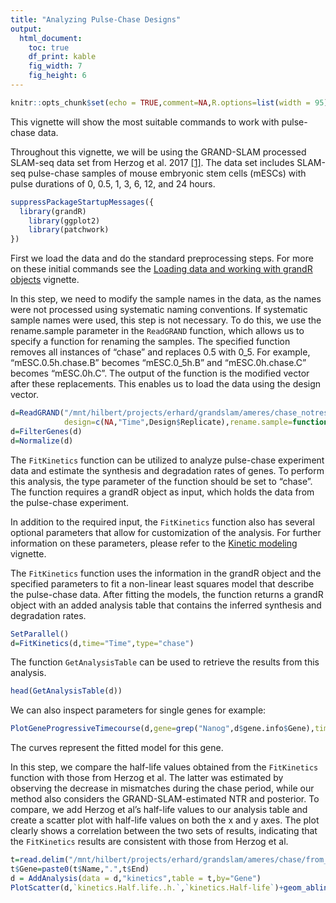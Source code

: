 ```yaml
---
title: "Analyzing Pulse-Chase Designs"
output: 
  html_document:
    toc: true
    df_print: kable
    fig_width: 7
    fig_height: 6
---
```

```r
knitr::opts_chunk$set(echo = TRUE,comment=NA,R.options=list(width = 95))
```

This vignette will show the most suitable commands to work with pulse-chase data.

Throughout this vignette, we will be using the GRAND-SLAM processed SLAM-seq data set from Herzog et al. 2017 [[1]](https://www.nature.com/articles/nmeth.4435). The data set includes SLAM-seq pulse-chase samples of mouse embryonic stem cells (mESCs) with pulse durations of 0, 0.5, 1, 3, 6, 12, and 24 hours.

```r
suppressPackageStartupMessages({
  library(grandR)
    library(ggplot2)
    library(patchwork)
})
```

First we load the data and do the standard preprocessing steps. For more on these initial commands see the [Loading data and working with grandR objects](loading-data.html) vignette.

In this step, we need to modify the sample names in the data, as the names were not processed using systematic naming conventions. If systematic sample names were used, this step is not necessary.
To do this, we use the rename.sample parameter in the `ReadGRAND` function, which allows us to specify a function for renaming the samples.
The specified function removes all instances of "chase" and replaces 0.5 with 0_5. For example, "mESC.0.5h.chase.B" becomes "mESC.0_5h.B" and "mESC.0h.chase.C" becomes "mESC.0h.C". The output of the function is the modified vector after these replacements. This enables us to load the data using the design vector.

```r
d=ReadGRAND("/mnt/hilbert/projects/erhard/grandslam/ameres/chase_notrescued/grandslam_t15_fixedparam/chase_notrescued",
            design=c(NA,"Time",Design$Replicate),rename.sample=function(v) gsub(".chase","",gsub("0.5h","0_5h",v)),read.percent.conv = TRUE)
d=FilterGenes(d)
d=Normalize(d)
```

The `FitKinetics` function can be utilized to analyze pulse-chase experiment data and estimate the synthesis and degradation rates of genes. To perform this analysis, the type parameter of the function should be set to "chase". The function requires a grandR object as input, which holds the data from the pulse-chase experiment.

In addition to the required input, the `FitKinetics` function also has several optional parameters that allow for customization of the analysis. For further information on these parameters, please refer to the [Kinetic modeling](kinetic-modeling.html) vignette.

The `FitKinetics` function uses the information in the grandR object and the specified parameters to fit a non-linear least squares model that describe the pulse-chase data. After fitting the models, the function returns a grandR object with an added analysis table that contains the inferred synthesis and degradation rates. 

```r
SetParallel()
d=FitKinetics(d,time="Time",type="chase")
```

The function `GetAnalysisTable` can be used to retrieve the results from this analysis.

```r
head(GetAnalysisTable(d))
```
We can also inspect parameters for single genes for example:

```r
PlotGeneProgressiveTimecourse(d,gene=grep("Nanog",d$gene.info$Gene),time="Time",type="chase")
```

The curves represent the fitted model for this gene. 


In this step, we compare the half-life values obtained from the `FitKinetics` function with those from Herzog et al. The latter was estimated by observing the decrease in mismatches during the chase period, while our method also considers the GRAND-SLAM-estimated NTR and posterior. To compare, we add Herzog et al's half-life values to our analysis table and create a scatter plot with half-life values on both the x and y axes. The plot clearly shows a correlation between the two sets of results, indicating that the `FitKinetics` results are consistent with those from Herzog et al.

```r
t=read.delim("/mnt/hilbert/projects/erhard/grandslam/ameres/chase/from_paper/halflives.tsv")
t$Gene=paste0(t$Name,".",t$End)
d = AddAnalysis(data = d,"kinetics",table = t,by="Gene")
PlotScatter(d,`kinetics.Half.life..h.`,`kinetics.Half-life`)+geom_abline()
```

